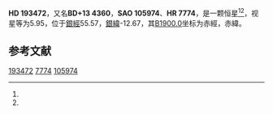 {{Starbox begin
| name = HD 193472
}}
{{Starbox observe
| epoch = [[J2000.0|J2000.0]]
| constell = {{星座名待查}}<ref name=SIMBAD>{{cite web
 | url=http://simbad.u-strasbg.fr/simbad/sim-id?Ident=HR+7774
 | title =Pulsating variable Star
 | publisher=Centre de Données astronomiques de Strasbourg
 | work=SIMBAD
 | accessdate=2012-07-13}}</ref><ref name=DATA>{{cite web
 | url=http://vizier.u-strasbg.fr/viz-bin/VizieR-5?-out.add=.&-source=5050&-corr=PK=HR&-out.max=9999&HR=7774
 | title=VizieR Detailed Page
 | accessdate=2012-07-13
 | archive-date=2016-03-05
 | archive-url=https://web.archive.org/web/20160305045758/http://vizier.u-strasbg.fr/viz-bin/VizieR-5?-out.add=.&-source=5050&-corr=PK=HR&-out.max=9999&HR=7774
 }}</ref>
| 星官 = 
| ra = {{RA|20|20|0.2}}<ref name=SIMBAD /><ref name=DATA />
| dec = {{DEC|+13|32|53}}<ref name=SIMBAD /><ref name=DATA />
| appmag_v = 5.95<ref name=SIMBAD /><ref name=DATA />
}}
{{Starbox character
| class = A5-F2m<ref name=SIMBAD /><ref name=DATA />
| b-v = 0.31<ref name=SIMBAD /><ref name=DATA />
| u-b = 0.13<ref name=SIMBAD /><ref name=DATA />
| r-i = 0.16<ref name=SIMBAD /><ref name=DATA />
| variable = 
}}
{{Starbox astrometry
| radial_v = 0.13
| prop_mo_ra = -8
| parallax = 
| p_error = 
}}
{{Starbox catalog
| names =BD+13 4360，[[SAO星表|SAO]] 105974，[[HD星表|HD]] 193472，[[HR星表|HR]] 7774}}
{{Starbox reference |Simbad=HR+7774}}
{{Starbox end}}

'''HD 193472'''，又名'''BD+13 4360'''，'''SAO 105974'''、'''HR 7774'''，是一颗恒星<ref name=SIMBAD /><ref name=DATA />，视星等为5.95，位于[[銀道座標系|銀經]]55.57，[[銀道座標系|銀緯]]-12.67，其[[B1900.0|B1900.0]]坐标为赤經{{RA|20|15|19}}，赤緯{{DEC|+13|-12.67|1}}。

== 参考文献 ==
{{reflist}}

{{star-stub}}

[[Category:HD和HDE天體|193472]]
[[Category:HR天體|7774]]
[[Category:SAO天體|105974]]